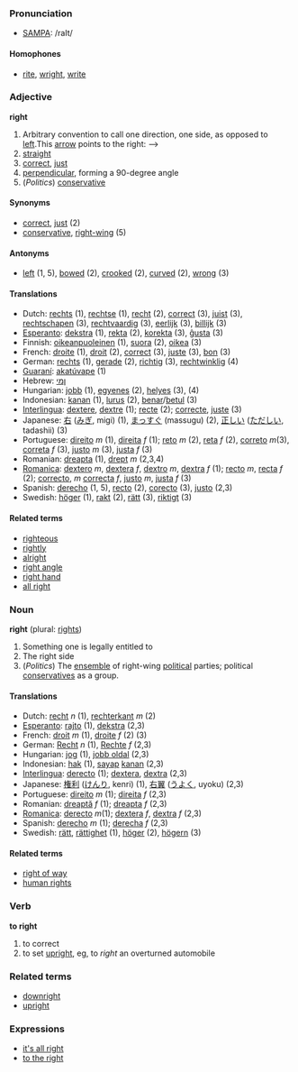 ===Pronunciation===
*[[w:SAMPA|SAMPA]]: /raIt/

====Homophones====
*[[rite]], [[wright]], [[write]]

===Adjective===
'''right'''

# Arbitrary convention to call one direction, one side, as opposed to [[left]].This [[arrow]] points to the right: -->
# [[straight]]
# [[correct]], [[just]]
# [[perpendicular]], forming a 90-degree angle
# (''Politics'') [[conservative]]

====Synonyms====
*[[correct]], [[just]] (2)
*[[conservative]], [[right-wing]] (5)

====Antonyms====
*[[left]] (1, 5), [[bowed]] (2), [[crooked]] (2), [[curved]] (2), [[wrong]] (3)

====Translations====
*Dutch: [[rechts]] (1), [[rechtse]] (1), [[recht]] (2), [[correct]] (3), [[juist]] (3), [[rechtschapen]] (3), [[rechtvaardig]] (3), [[eerlijk]] (3), [[billijk]] (3)
*[[Esperanto]]: [[dekstra]] (1), [[rekta]] (2), [[korekta]] (3), [[ĝusta]] (3)
*Finnish: [[oikeanpuoleinen]] (1), [[suora]] (2), [[oikea]] (3)
*French: [[droite]] (1), [[droit]] (2), [[correct]] (3), [[juste]] (3), [[bon]] (3)
*German: [[rechts]] (1), [[gerade]] (2), [[richtig]] (3), [[rechtwinklig]] (4)
*[[Guaraní]]: [[akatúvape]] (1)
*Hebrew: [[ןמי]] 
*Hungarian: [[jobb]] (1), [[egyenes]] (2), [[helyes]] (3), [[]] (4)
*Indonesian: [[kanan]] (1), [[lurus]] (2), [[benar]]/[[betul]] (3)
*[[Interlingua]]: [[dextere]], [[dextre]] (1); [[recte]] (2); [[correcte]], [[juste]] (3)
*Japanese: [[右]] ([[みぎ]], migi) (1), [[まっすぐ]] (massugu) (2), [[正しい]] ([[ただしい]], tadashii) (3)
*Portuguese: [[direito]] ''m'' (1), [[direita]] ''f'' (1); [[reto]] ''m'' (2), [[reta]] ''f'' (2), [[correto]] ''m''(3), [[correta]] ''f'' (3), [[justo]] ''m'' (3), [[justa]] ''f'' (3)
*Romanian: [[dreapta]] (1), [[drept]] ''m'' (2,3,4)
*[[Romanica]]: [[dextero]] ''m'', [[dextera]] ''f'', [[dextro]] ''m'', [[dextra]] ''f'' (1); [[recto]] ''m'', [[recta]] ''f'' (2); [[correcto]], ''m'' [[correcta]] ''f'', [[justo]] ''m'', [[justa]] ''f'' (3)
*Spanish: [[derecho]] (1, 5), [[recto]] (2), [[corecto]] (3), [[justo]] (2,3)
*Swedish: [[höger]] (1), [[rakt]] (2), [[rätt]] (3), [[riktigt]] (3)

====Related terms====
*[[righteous]]
*[[rightly]]
*[[alright]]
*[[right angle]]
*[[right hand]]
*[[all right]]

===Noun===
'''right''' (plural: [[rights]])

# Something one is legally entitled to
# The right side
# (''Politics'') The [[ensemble]] of right-wing [[political]] parties; political [[conservatives]] as a group.

====Translations====
*Dutch: [[recht]] ''n'' (1), [[rechterkant]] ''m'' (2)
*[[Esperanto]]: [[rajto]] (1), [[dekstra]] (2,3)
*French: [[droit]] ''m'' (1), [[droite]] ''f'' (2) (3)
*German: [[Recht]] ''n'' (1), [[Rechte]] ''f'' (2,3)
*Hungarian: [[jog]] (1), [[jobb oldal]] (2,3)
*Indonesian: [[hak]] (1), [[sayap]] [[kanan]] (2,3)
*[[Interlingua]]: [[derecto]] (1); [[dextera]], [[dextra]] (2,3)
*Japanese: [[権利]] ([[けんり]], kenri) (1), [[右翼]] ([[うよく]], uyoku) (2,3)
*Portuguese: [[direito]] ''m'' (1); [[direita]] ''f'' (2,3)
*Romanian: [[dreaptă]] ''f'' (1); [[dreapta]] ''f'' (2,3)
*[[Romanica]]: [[derecto]] ''m''(1); [[dextera]] ''f'', [[dextra]] ''f'' (2,3)
*Spanish: [[derecho]] ''m'' (1); [[derecha]] ''f'' (2,3)
*Swedish: [[rätt]], [[rättighet]] (1), [[höger]] (2), [[högern]] (3)

====Related terms====
*[[right of way]]
*[[human rights]]<!-- should it be singular or plural? -->

===Verb===
'''to right'''

# to correct
# to set [[upright]], eg, to ''right'' an overturned automobile

===Related terms===
*[[downright]]
*[[upright]]

===Expressions===
*[[it's all right]]
*[[to the right]]
